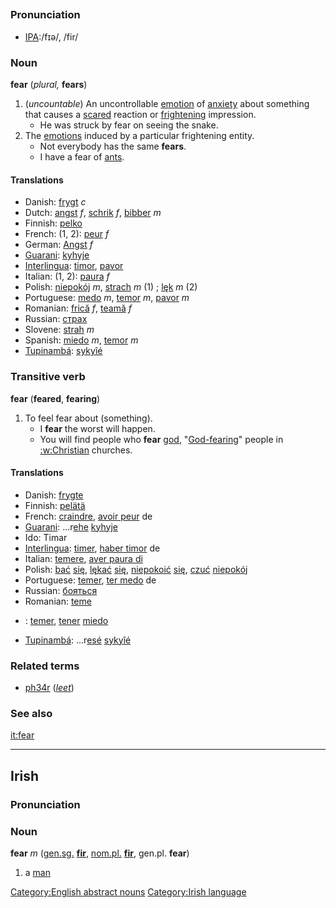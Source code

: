 =={{en}}==

===Pronunciation===
*[[Pronunciation guide|IPA]]:/fɪə/, /fir/

===Noun===
'''fear''' (''plural,'' '''fears''')

#(''uncountable'') An uncontrollable [[emotion]] of [[anxiety]] about something that causes a [[scared]] reaction or [[frightening]] impression. 
#*He was struck by fear on seeing the snake.
#The [[emotion|emotions]] induced by a particular frightening entity.
#* Not everybody has the same '''fears'''.
#*I have a fear of [[:w:ants|ants]].
==== Translations ====
*Danish: [[frygt]] ''c''
*Dutch: [[angst]] ''f'', [[schrik]] ''f'', [[bibber]] ''m''
*Finnish: [[pelko]]
*French: (1, 2): [[peur]] ''f''
*German: [[Angst#German|Angst]] ''f''
*[[Guarani]]: [[kyhyje]]
*[[Interlingua]]: [[timor]], [[pavor]]
*Italian: (1, 2): [[paura]] ''f''
*Polish: [[niepokój]] ''m'', [[strach]] ''m'' (1) ; [[lęk]] ''m'' (2)
*Portuguese: [[medo]] ''m'', [[temor]] ''m'', [[pavor]] ''m''
*Romanian: [[frică]] ''f'', [[teamă]] ''f''
*Russian: [[страх]]
*Slovene: [[strah]] ''m''
*Spanish: [[miedo]] ''m'', [[temor]] ''m''
*[[Tupinambá]]: [[sykyîé]]

===Transitive verb===
'''fear''' ('''feared''', '''fearing''')
#To feel fear about (something).
#* I '''fear''' the worst will happen.
#* You will find people who '''fear''' [[:w:god|god]], "[[God-fearing]]" people in [[:w:Christian]] churches.
====Translations====
*Danish: [[frygte]]
*Finnish: [[pelätä]]
*French: [[craindre]], [[avoir peur]] de
*[[Guarani]]: ...r[[ehe]] [[kyhyje]]
*Ido: Timar
*[[Interlingua]]: [[timer]], [[haber timor]] de
*Italian: [[temere]], [[aver paura di]]
*Polish: [[bać]] [[się]], [[lękać]] [[się]], [[niepokoić]] [[się]], [[czuć]] [[niepokój]]
*Portuguese: [[temer]], [[ter medo]] de
*Russian: [[бояться]]
*Romanian: [[teme]]
*{{es}}: [[temer]], [[tener]] [[miedo]]
*[[Tupinambá]]: ...r[[esé]] [[sykyîé]]

=== Related terms ===
*[[ph34r]] (''[[w:leet|leet]]'')
=== See also ===
{{pedialite}}
[[it:fear]]
{{BE-ready}}
[[Category:English abstract nouns]]
----

==Irish==
===Pronunciation===
{{IPA|[f&#690;ar]}}
===Noun===
'''fear''' ''m'' ([[genitive|gen.]][[singular|sg.]] '''[[fir]]''', [[nominative|nom.]][[plural|pl.]] '''[[fir]]''', gen.pl. '''fear''')

#a [[man]]

[[Category:Irish language]]